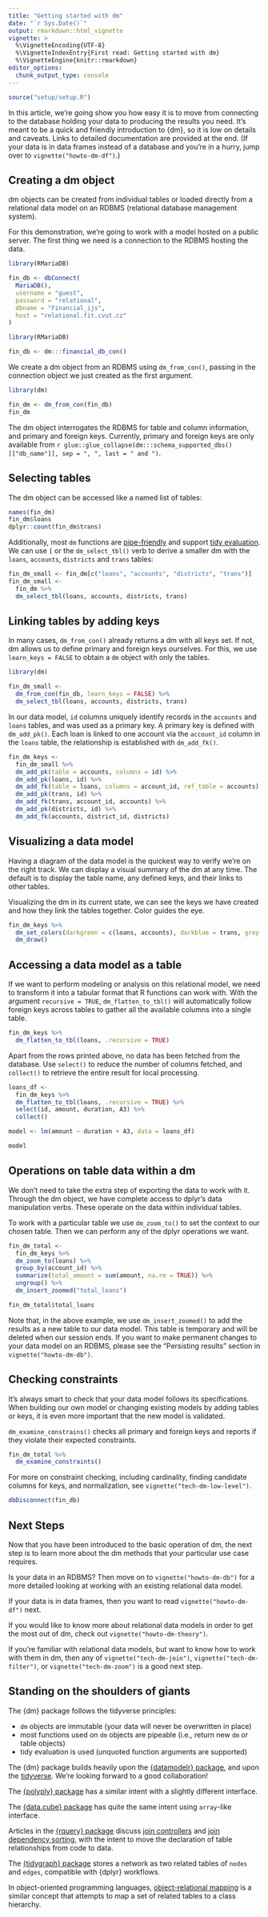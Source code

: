 ```yaml
---
title: "Getting started with dm"
date: "`r Sys.Date()`"
output: rmarkdown::html_vignette
vignette: >
  %\VignetteEncoding{UTF-8}
  %\VignetteIndexEntry{First read: Getting started with dm}
  %\VignetteEngine{knitr::rmarkdown}
editor_options:
  chunk_output_type: console
---
```


``````r
source("setup/setup.R")
``````


In this article, we're going show you how easy it is to move from connecting to the database holding your data to producing the results you need.
It's meant to be a quick and friendly introduction to {dm}, so it is low on details and caveats.
Links to detailed documentation are provided at the end.
(If your data is in data frames instead of a database and you're in a hurry, jump over to `vignette("howto-dm-df")`.)

## Creating a dm object

dm objects can be created from individual tables or loaded directly from a relational data model on an RDBMS (relational database management system).

For this demonstration, we're going to work with a model hosted on a public server.
The first thing we need is a connection to the RDBMS hosting the data.

``````r
library(RMariaDB)

fin_db <- dbConnect(
  MariaDB(),
  username = "guest",
  password = "relational",
  dbname = "Financial_ijs",
  host = "relational.fit.cvut.cz"
)
``````

``````r
library(RMariaDB)

fin_db <- dm:::financial_db_con()
``````

We create a dm object from an RDBMS using `dm_from_con()`, passing in the connection object we just created as the first argument.

``````r
library(dm)

fin_dm <- dm_from_con(fin_db)
fin_dm
``````

The dm object interrogates the RDBMS for table and column information, and primary and foreign keys.
Currently, primary and foreign keys are only available from `r glue::glue_collapse(dm:::schema_supported_dbs()[["db_name"]], sep = ", ", last = " and ")`.


## Selecting tables

The dm object can be accessed like a named list of tables:

```r
names(fin_dm)
fin_dm$loans
dplyr::count(fin_dm$trans)
```

Additionally, most `dm` functions are [pipe-friendly](https://r4ds.had.co.nz/pipes.html) and support [tidy evaluation](https://adv-r.hadley.nz/metaprogramming.html).
We can use `[` or the `dm_select_tbl()` verb to derive a smaller dm with the `loans`, `accounts`, `districts` and `trans` tables:

```r
fin_dm_small <- fin_dm[c("loans", "accounts", "districts", "trans")]
fin_dm_small <-
  fin_dm %>%
  dm_select_tbl(loans, accounts, districts, trans)
```

## Linking tables by adding keys

In many cases, `dm_from_con()` already returns a dm with all keys set.
If not, dm allows us to define primary and foreign keys ourselves.
For this, we use `learn_keys = FALSE` to obtain a `dm` object with only the tables.

``````r
library(dm)

fin_dm_small <- 
  dm_from_con(fin_db, learn_keys = FALSE) %>% 
  dm_select_tbl(loans, accounts, districts, trans)
``````

In our data model, `id` columns uniquely identify records in the `accounts` and `loans` tables, and was used as a primary key.
A primary key is defined with `dm_add_pk()`.
Each loan is linked to one account via the `account_id` column in the `loans` table, the relationship is established with `dm_add_fk()`.

```r
fin_dm_keys <-
  fin_dm_small %>%
  dm_add_pk(table = accounts, columns = id) %>%
  dm_add_pk(loans, id) %>%
  dm_add_fk(table = loans, columns = account_id, ref_table = accounts) %>%
  dm_add_pk(trans, id) %>%
  dm_add_fk(trans, account_id, accounts) %>%
  dm_add_pk(districts, id) %>%
  dm_add_fk(accounts, district_id, districts)
```

## Visualizing a data model

Having a diagram of the data model is the quickest way to verify we're on the right track.
We can display a visual summary of the dm at any time.
The default is to display the table name, any defined keys, and their links to other tables.

Visualizing the dm in its current state, we can see the keys we have created and how they link the tables together.
Color guides the eye.

```r
fin_dm_keys %>%
  dm_set_colors(darkgreen = c(loans, accounts), darkblue = trans, grey = districts) %>%
  dm_draw()
```

## Accessing a data model as a table

If we want to perform modeling or analysis on this relational model, we need to transform it into a tabular format that R functions can work with.
With the argument `recursive = TRUE`, `dm_flatten_to_tbl()` will automatically follow foreign keys across tables to gather all the available columns into a single table.

```r
fin_dm_keys %>%
  dm_flatten_to_tbl(loans, .recursive = TRUE)
```

Apart from the rows printed above, no data has been fetched from the database.
Use `select()` to reduce the number of columns fetched, and `collect()` to retrieve the entire result for local processing.

```r
loans_df <-
  fin_dm_keys %>%
  dm_flatten_to_tbl(loans, .recursive = TRUE) %>%
  select(id, amount, duration, A3) %>%
  collect()

model <- lm(amount ~ duration + A3, data = loans_df)

model
```


## Operations on table data within a dm

We don't need to take the extra step of exporting the data to work with it.
Through the dm object, we have complete access to dplyr's data manipulation verbs.
These operate on the data within individual tables.

To work with a particular table we use `dm_zoom_to()` to set the context to our chosen table.
Then we can perform any of the dplyr operations we want.

```r
fin_dm_total <-
  fin_dm_keys %>%
  dm_zoom_to(loans) %>%
  group_by(account_id) %>%
  summarize(total_amount = sum(amount, na.rm = TRUE)) %>%
  ungroup() %>%
  dm_insert_zoomed("total_loans")

fin_dm_total$total_loans
```

Note that, in the above example, we use `dm_insert_zoomed()` to add the results as a new table to our data model.
This table is temporary and will be deleted when our session ends.
If you want to make permanent changes to your data model on an RDBMS, please see the "Persisting results" section in `vignette("howto-dm-db")`.


## Checking constraints

It's always smart to check that your data model follows its specifications.
When building our own model or changing existing models by adding tables or keys, it is even more important that the new model is validated.

`dm_examine_constrains()` checks all primary and foreign keys and reports if they violate their expected constraints.

```r
fin_dm_total %>%
  dm_examine_constraints()
```

For more on constraint checking, including cardinality, finding candidate columns for keys, and normalization, see `vignette("tech-dm-low-level")`.

``````r
dbDisconnect(fin_db)
``````

## Next Steps

Now that you have been introduced to the basic operation of dm, the next step is to learn more about the dm methods that your particular use case requires.

Is your data in an RDBMS? Then move on to `vignette("howto-dm-db")` for a more detailed looking at working with an existing relational data model.

If your data is in data frames, then you want to read `vignette("howto-dm-df")` next.

If you would like to know more about relational data models in order to get the most out of dm, check out `vignette("howto-dm-theory")`.

If you're familiar with relational data models, but want to know how to work with them in dm, then any of `vignette("tech-dm-join")`, `vignette("tech-dm-filter")`, or `vignette("tech-dm-zoom")` is a good next step.


## Standing on the shoulders of giants

The {dm} package follows the tidyverse principles:

- `dm` objects are immutable (your data will never be overwritten in place)
- most functions used on `dm` objects are pipeable (i.e., return new `dm` or table objects)
- tidy evaluation is used (unquoted function arguments are supported)

The {dm} package builds heavily upon the [{datamodelr} package](https://github.com/bergant/datamodelr), and upon the [tidyverse](https://www.tidyverse.org/).
We're looking forward to a good collaboration!

The [{polyply} package](https://github.com/russHyde/polyply) has a similar intent with a slightly different interface.

The [{data.cube} package](https://github.com/jangorecki/data.cube) has quite the same intent using `array`-like interface.

Articles in the [{rquery} package](https://github.com/WinVector/rquery) discuss [join controllers](https://github.com/WinVector/rquery/blob/master/extras/JoinController.md) and [join dependency sorting](https://github.com/WinVector/rquery/blob/master/extras/DependencySorting.md), with the intent to move the declaration of table relationships from code to data.

The [{tidygraph} package](https://github.com/thomasp85/tidygraph) stores a network as two related tables of `nodes` and `edges`, compatible with {dplyr} workflows.

In object-oriented programming languages, [object-relational mapping](https://en.wikipedia.org/wiki/Object-relational_mapping) is a similar concept that attempts to map a set of related tables to a class hierarchy.
